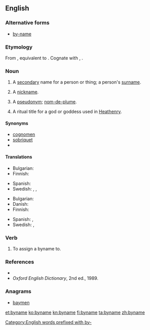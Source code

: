==English==

===Alternative forms===
* [[by-name]]

===Etymology===
From {{etyl|enm|en}}, equivalent to {{prefix|by|name|lang=en}}. Cognate with {{etyl|nl|-}} {{term|bijnaam||nickname|lang=nl}}, {{etyl|de|-}} {{term|Beiname||nickname, epithet|lang=de}}.

===Noun===
{{en-noun}}

# {{context|archaic|historical|lang=en}} A [[secondary]] name for a person or thing; a person's [[surname]].
# {{context|archaic|historical|lang=en}} A [[nickname]].
# {{context|UK|_|dialectal|Scotland|lang=en}} A [[pseudonym]]; [[nom-de-plume]].
# {{context|paganism|lang=en}} A ritual title for a god or goddess used in [[Heathenry]].

====Synonyms====
* [[cognomen]]
* [[sobriquet]]
* {{l/en|to-name}}

====Translations====
{{trans-top|surname}}
* Bulgarian: {{t|bg|презиме|n}}
* Finnish: {{t+|fi|sukunimi}}
{{trans-mid}}
* Spanish: {{t+|es|apellido|m}}
* Swedish: {{t|sv|släktnamn|n}}, {{t+|sv|tillnamn|n}}, {{qualifier|last name}} {{t+|sv|efternamn|n}}
{{trans-bottom}}

{{trans-top|nickname}}
* Bulgarian: {{t+|bg|прякор|m}}
* Danish: {{t|da|tilnavn|n}}
* Finnish: {{t|fi|liikanimi}}
{{trans-mid}}
* Spanish: {{t+|es|apodo|m}}, {{t+|es|apelativo|m}}
* Swedish: {{t|sv|binamn|n}}, {{t+|sv|tillnamn|n}}
{{trans-bottom}}

===Verb===
{{en-verb|bynam}}

# {{context|transitive|archaic|lang=en}} To assign a byname to.

===References===
* {{R:OneLook}}
* ''Oxford English Dictionary'', 2nd ed., 1989.

===Anagrams===
* [[baymen#English|baymen]]

[[Category:English words prefixed with by-]]

[[et:byname]]
[[ko:byname]]
[[kn:byname]]
[[fi:byname]]
[[ta:byname]]
[[zh:byname]]